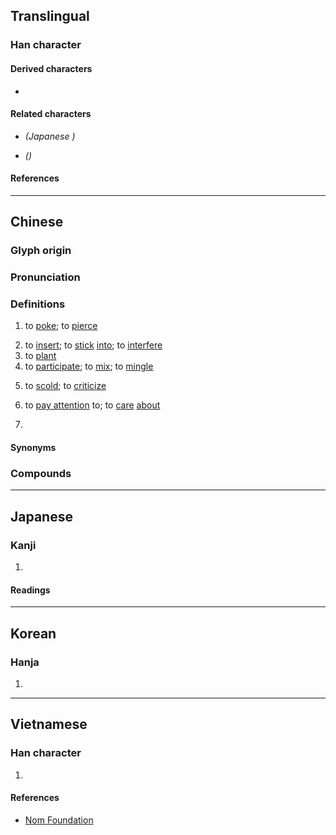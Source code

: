 {{also|挿|揷}}
{{character info}}
==Translingual==
{{ja-forms|[[挿]]|插|插}}

===Han character===
{{Han char|rn=64|rad=手|as=09|sn=12|four=52077|canj=QHJX|ids=⿰扌臿}}

====Derived characters====
* {{l|mul|[[𠿂]]}}

====Related characters====
* {{l|mul|[[挿]]}} ''(Japanese {{w|shinjitai}})''
* {{l|mul|[[揷]]}} ''({{w|Variant Chinese characters|Variant form}})''

====References====
{{Han ref|kx=0441.240|dkj=12346|dj=0792.190|hdz=31918.050|uh=63D2}}

----

==Chinese==
{{zh-forms|s=插|alt=揷,臿,⿻千日-second round simplified}}

===Glyph origin===
{{Han etym}}

===Pronunciation===
{{zh-pron
|m=chā
|ma=Zh-chā.oga
|m-s=
|c=caap3
|c-t=
|g=
|h=pfs=chhap;gd=cab5
|j=
|mb=chă
|md=
|mn=chhah/chhap
|mn-t=cah4/cab4
|w=4tshaq
|x=
|mc=y
|oc=y
|ca=LL-Q9186-Justinrleung-插.wav
|cat=v,n
}}

===Definitions===
{{zh-hanzi}}

# to [[poke]]; to [[pierce]]
#: {{zh-x|插 支 香|to stand up a joss stick|C}}
# to [[insert]]; to [[stick]] [[into]]; to [[interfere]]
# to [[plant]]
# to [[participate]]; to [[mix]]; to [[mingle]]
# {{lb|zh|Cantonese}} to [[scold]]; to [[criticize]]
# {{lb|zh|Hokkien}} to [[pay attention]] to; to [[care]] [[about]]
# {{zh-alt-form|鍤|[[spade]]; [[shovel]]}}

====Synonyms====
{{zh-dial|罵}}

===Compounds===
{{zh-der|下插定|倒插門|恓恓插插|安插|倒插|小插曲|央央插插|插天|插頁|插插花花|插入|插秧|插扛子|插關兒|插火坑|插敘|插腰|插架|插曲|根插|插播|插羽|插標|插子|插戴|插梳|插一腳|插身|插袋|插金帶銀|插隊|插手|插趣|插畫|打諢插科|穿插|插接|插灶|萬籤插架|插班|插槓子|插翅難逃|插舞|插科使砌|插腳|插口|插箭遊營|插枝|插圈弄套|插話|插足|插狀|插條|插座|插銷|插科打諢|插翅難飛|插圖|插花|插定|插金披綺|插釵|插屏|插頭|插翅|插架萬軸|插插|插嘴|插秧機|遊花插趣|隨插即用|誣盜插贓|花插|端子插頭|門插管兒|筆插|見縫插針}}

{{zh-cat|Elementary}}

----

==Japanese==
{{ja-kanji forms|挿|插}}

===Kanji===
{{ja-kanji|grade=|rs=手09|shin=挿}}

# {{rfdef|ja|sort=手09}}

====Readings====
{{ja-readings
|goon=しょう
|kanon=そう
|kun=さ-す, はさ-む, さしはさ-む, にない, とる
}}

----

==Korean==

===Hanja===
{{ko-hanja|hangeul=[[삽]]|eumhun=|rv=sap|mr=sap|y=sap}}

# {{rfdef|ko|sort=手09}}

----

==Vietnamese==

===Han character===
{{vi-readings|rs=手09|reading=sáp}}

# {{rfdef|vi|sort=手09}}

====References====
* [http://nomfoundation.org/common/nom_details.php?codepoint=63D2 Nom Foundation]
